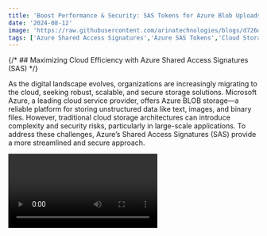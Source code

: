 ```yaml
---
title: 'Boost Performance & Security: SAS Tokens for Azure Blob Uploads Over Service API'
date: '2024-08-12'
image: 'https://raw.githubusercontent.com/arinatechnologies/blogs/d726d19edad7f7fa1adc1036775697b1a6c9002c/images/sastoken.webp'
tags: ['Azure Shared Access Signatures','Azure SAS Tokens','Cloud Storage Security','Azure BLOB Storage','Cloud Architecture Simplification','Secure File Uploads Azure','SAS Tokens Benefits','Cloud Storage Best Practices','Azure Storage Account','Direct File Upload Azure','Simplified Cloud Architecture','Azure Storage Security','Efficient Cloud Storage','Azure Developer Tips','SAS Tokens Azure Tutorial']
---
```

{/* ## Maximizing Cloud Efficiency with Azure Shared Access Signatures (SAS) */}

As the digital landscape evolves, organizations are increasingly migrating to the cloud, seeking robust, scalable, and secure storage solutions. Microsoft Azure, a leading cloud service provider, offers Azure BLOB storage—a reliable platform for storing unstructured data like text, images, and binary files. However, traditional cloud storage architectures can introduce complexity and security risks, particularly in large-scale applications. To address these challenges, Azure’s Shared Access Signatures (SAS) provide a more streamlined and secure approach.

<Video id="NNHiMrbtzUc" title="Boost Performance & Security: SAS Tokens for Azure Blob Uploads Over Service API"/>


### The Traditional Approach: A Complex and Risky Process
![Traditional Approach](https://raw.githubusercontent.com/arinatechnologies/blogs/e7f99a939cee642a9d833dfb7ef399b8293ac424/images/standard%20arch%20pattern.webp)

In a conventional cloud architecture, when a user uploads a file through a web application, the file typically passes through an API layer before being stored in Azure BLOB storage. This API layer is responsible for validating the file, performing security checks, and then uploading the file to the cloud. While this architecture may suffice for on-premises applications, it introduces unnecessary complexity and potential security vulnerabilities when deployed in the cloud.

For instance, managing file uploads through an API can lead to increased latency, as files must be processed by the API before reaching the storage service. This architecture also increases the attack surface, as more components are involved in the process, each of which must be secured and maintained.

### Azure Shared Access Signatures (SAS): A Streamlined Solution
![SAS](https://raw.githubusercontent.com/arinatechnologies/blogs/e7f99a939cee642a9d833dfb7ef399b8293ac424/images/SAS%20token.webp)

Azure’s Shared Access Signatures (SAS) offer a more efficient and secure alternative to the traditional approach. A SAS is a URI that grants limited access to Azure Storage resources, allowing clients to perform operations such as uploading, downloading, or deleting files directly within Azure BLOB storage—without needing to pass through an intermediary API layer.

By using SAS, you can eliminate the complexity of the traditional architecture. Instead of routing files through an API, clients can interact directly with Azure BLOB storage using a pre-signed URL, known as a SAS token. This token specifies permissions, the time-to-live (TTL), and other security parameters, making the process both secure and straightforward.

### Types of SAS Tokens

Azure provides several types of SAS tokens, each catering to different use cases:

- **Account SAS**: Grants access to resources within a storage account, allowing operations like uploading, downloading, and listing BLOBs.
- **Service SAS**: Provides access to a specific service (e.g., BLOB, file, queue, or table) within the storage account.
- **User Delegation SAS**: Generated using Azure Active Directory (AD) credentials, offering enhanced security by limiting access based on user identity.

### How to Create SAS Tokens

Creating SAS tokens in Azure is straightforward and can be done through various tools:
![Azure Portal](https://raw.githubusercontent.com/arinatechnologies/blogs/2d139e1b5a2db423e3d2aab637ed18518df2b0fd/images/azure%20portal.webp)
Creating SAS (Shared Access Signature) tokens in Azure allows you to grant limited access to resources in a storage account without exposing the account key. Here’s a step-by-step guide to creating SAS tokens using Azure Portal and Azure CLI:

### **Method 1: Creating SAS Tokens via Azure Portal**

1. **Log in to Azure Portal**:
   - Go to [Azure Portal](https://portal.azure.com) and sign in with your Azure account.

2. **Navigate to your Storage Account**:
   - In the Azure Portal, search for "Storage accounts" and select your storage account from the list.

3. **Access Shared Access Signature (SAS) Settings**:
   - In the storage account blade, under the "Settings" section, click on **Shared access signature**.

4. **Configure SAS Token Options**:
   - **Allowed services**: Choose the services that the SAS token will apply to (Blob, File, Queue, Table).
   - **Allowed resource types**: Select the resource types (Service, Container, Object) that the SAS will allow access to.
   - **Allowed permissions**: Select the permissions (Read, Write, Delete, List, etc.) that the SAS token will grant.
   - **Start and Expiry date/time**: Set the validity period for the SAS token.
   - **Allowed IP addresses**: (Optional) Specify a range of IP addresses from which the resources can be accessed.
   - **Allowed protocols**: Choose whether the SAS token can be used over HTTPS only or both HTTP and HTTPS.

5. **Generate the SAS Token and URL**:
   - Once you've configured all the options, click on **Generate SAS and connection string**.
   - The portal will display the SAS token and the full URL, which includes the SAS token. Copy this for your use.

6. **Use the SAS Token**:
   - You can use the generated SAS token in your applications to access the storage resources with the specified permissions.

### **Method 2: Creating SAS Tokens via Azure CLI**

1. **Install Azure CLI**:
   - If you don’t have Azure CLI installed, download and install it from the [official Azure CLI page](https://docs.microsoft.com/en-us/cli/azure/install-azure-cli).

2. **Log in to Azure**:
   - Open a command prompt or terminal and run `az login` to log in to your Azure account.

3. **Generate a SAS Token**:
   - Use the `az storage account generate-sas` command to generate a SAS token. Here’s a basic example:

   ```bash
   az storage account generate-sas \
     --account-name <your-storage-account-name> \
     --expiry <expiry-date-time> \
     --permissions <permissions> \
     --resource-types <resource-types> \
     --services <services> \
     --https-only \
     --output tsv
   ```

   **Example:**

   ```bash
   az storage account generate-sas \
     --account-name mystorageaccount \
     --expiry 2024-09-01T00:00Z \
     --permissions rwdlacup \
     --resource-types sco \
     --services b \
     --https-only \
     --output tsv
   ```

   - **Explanation**:
     - `--account-name`: The name of your storage account.
     - `--expiry`: The expiry date and time for the SAS token in UTC format.
     - `--permissions`: The permissions (e.g., `r` for read, `w` for write, `d` for delete, etc.).
     - `--resource-types`: The resource types (Service `s`, Container `c`, Object `o`).
     - `--services`: The services (Blob `b`, File `f`, Queue `q`, Table `t`).
     - `--https-only`: (Optional) Ensures the SAS can only be used over HTTPS.
     - `--output tsv`: Outputs the SAS token in plain text.

4. **Use the SAS Token**:
   - The output will be your SAS token, which you can append to your storage resource URL.

By following these steps, you can successfully create a SAS token that grants specific access to your Azure Storage resources.

### Key Benefits of Using SAS in Azure

**1. Enhanced Security**
SAS tokens provide a secure way to grant limited access to your storage resources. By specifying a TTL, permissions, and other security parameters, you can ensure that access is both temporary and restricted to only the necessary operations.

**2. Simplified Architecture**
With SAS, the need for an intermediary API to manage file uploads is eliminated, significantly reducing the complexity of your application’s architecture. This results in lower development and maintenance costs and a more streamlined deployment process.

**3. Improved Performance**
Allowing clients to upload files directly to Azure BLOB storage using SAS tokens improves performance by reducing the latency associated with routing files through an API. This direct interaction ensures faster upload speeds and a more responsive application.

**4. Cost Efficiency**
Simplifying your architecture by removing unnecessary components, such as an API layer, can lead to significant cost savings. Fewer resources are required to manage and maintain the system, resulting in lower operational costs.

**5. Flexibility and Fine-Grained Access Control**
SAS tokens offer granular control over who can access your data and what they can do with it. You can create tokens that are valid for only a few minutes or extend their validity for longer periods, depending on your needs. This flexibility allows you to tailor access policies to the specific requirements of your application.

### Best Practices for Using SAS Tokens

To maximize the benefits of SAS tokens, it’s important to follow best practices:

- **Implement Least Privilege**: Grant only the minimum permissions necessary for the task at hand.
- **Use Short Lifetimes**: Set the TTL of SAS tokens to the shortest possible duration, reducing the risk of unauthorized access.
- **Apply IP Restrictions**: Limit access to specific IP ranges to prevent unauthorized access from unknown locations.
- **Enforce HTTPS**: Always require HTTPS to ensure that data is transmitted securely.

### Conclusion

As cloud architectures continue to evolve, leveraging modern tools like Azure Shared Access Signatures (SAS) is crucial for building efficient, secure, and scalable applications. By using SAS, you can streamline your cloud storage processes, enhance security, and reduce costs—ultimately leading to a more agile and responsive business. Whether you’re migrating existing applications to the cloud or building new ones, incorporating SAS into your Azure strategy is a smart move that will pay dividends in the long run.

This blog post integrates insights from the provided audio and document, offering a comprehensive overview of SAS tokens in Azure and their benefits in cloud storage architecture.

---

# Other Blogs
[Azure Messaging: Service Bus, Event Hub & Event Grid](https://www.arinatechnologies.com/posts/az-messaging) <br/>
[How to improve data transfer efficiency in Azure](https://www.arinatechnologies.com/posts/azure-data-transfer) <br/>
[AWS vs Google vs Azure: Decoding the Ultimate Cloud Battle](https://www.arinatechnologies.com/posts/aws-gcp-azure) <br/>
